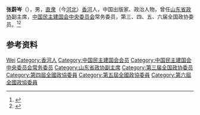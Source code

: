 '''张蔚岑'''（{{bd|1895年||1990年|}}），男，[[直隶|直隶]]（今[[河北|河北]]）[[香河|香河]]人，中国出版家、政治人物，曾任[[山东省政协|山东省政协]]副主席，[[中国民主建国会中央委员会|中国民主建国会中央委员会]]常务委员，第三、四、五、六届全国政协委员。<ref>{{Cite book|title=中华人民共和国职官志|author=何虎生, 李耀东, 向常福主编|publisher=中国社会出版社|year=2003|isbn=9787800883934|location=北京|pages=}}</ref><ref>{{Cite book|title=历届全国政协委员人名辞典|author=|publisher=中国国际广播出版社|year=1996|isbn=9787507813746|location=北京|pages=286}}</ref>

== 参考资料 ==
{{reflist}}

{{中国人物小作品}}
{{中国民主建国会第三届中央委员会}}

{{Authority control}}
{{DEFAULTSORT:Zhang张}}
[[Category:张姓|Wei]]
[[Category:香河人|Category:香河人]]
[[Category:中国民主建国会会员|Category:中国民主建国会会员]]
[[Category:中国民主建国会中央委员会常务委员|Category:中国民主建国会中央委员会常务委员]]
[[Category:山东省政协副主席|Category:山东省政协副主席]]
[[Category:第三届全国政协委员|Category:第三届全国政协委员]]
[[Category:第四屆全國政協委員|Category:第四屆全國政協委員]]
[[Category:第五屆全國政協委員|Category:第五屆全國政協委員]]
[[Category:第六屆全國政協委員|Category:第六屆全國政協委員]]